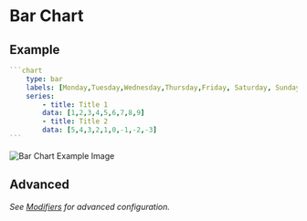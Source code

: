 # Bar Chart

## Example

````yaml
```chart
    type: bar
    labels: [Monday,Tuesday,Wednesday,Thursday,Friday, Saturday, Sunday, "next Week", "next Month"]
    series:
        - title: Title 1
        data: [1,2,3,4,5,6,7,8,9]
        - title: Title 2
        data: [5,4,3,2,1,0,-1,-2,-3]
```
````

![Bar Chart Example Image](https://github.com/phibr0/obsidian-charts/raw/master/images/barchart.png)

## Advanced

*See [Modifiers](/Modifiers) for advanced configuration.*